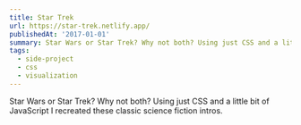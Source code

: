 ```yaml
---
title: Star Trek
url: https://star-trek.netlify.app/
publishedAt: '2017-01-01'
summary: Star Wars or Star Trek? Why not both? Using just CSS and a little bit of JavaScript I recreated these classic science fiction intros.
tags: 
  - side-project
  - css
  - visualization
---
```


Star Wars or Star Trek? Why not both? Using just CSS and a little bit of JavaScript I recreated these classic science fiction intros.
